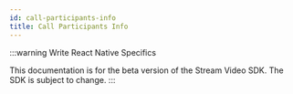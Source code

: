 ```yaml
---
id: call-participants-info
title: Call Participants Info
---
```


:::warning
Write React Native Specifics

This documentation is for the beta version of the Stream Video SDK.
The SDK is subject to change.
:::
